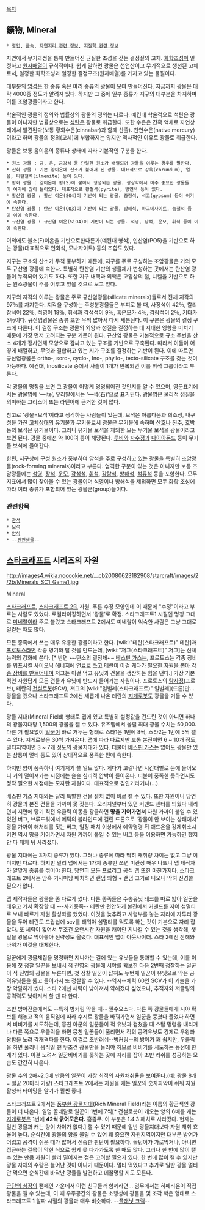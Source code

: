 [[목차]]
== 鑛物, Mineral ==
 * [[광업]], [[금속]], [[자연지리 관련 정보]], [[지질학 관련 정보]]

자연에서 무기과정을 통해 만들어진 균질한 조성을 갖는 결정질의 고체. [[화학]]조성이 일정하고 [[원자]]배열이 규칙적이다. 쉽게 말하면 광물은 천연산이고 무기적으로 생선된 고체로서, 일정한 화학조성과 일정한 결정구조(원자배열)를 가지고 있는 물질이다. 

대부분의 [[암석]]은 한 종류 혹은 여러 종류의 광물이 모여 만들어진다. 지금까지 광물은 대략 4000종 정도가 알려져 있다. 하지만 그 중에 일부 종류가 지구의 대부분을 차지하며 이를 조암광물이라고 한다.

학술적인 광물의 정의와 법률상의 광물의 정의는 다르다. 예컨대 학술적으로 석탄은 광물이 아니지만 법률상으로는 [[석탄]]은 광물로 취급한다. 또한 수은은 간혹 액체로 자연상태에서 발견된다(보통 황화수은(cinnabar)과 함께 산출). 천연수은(native mercury)이라고 하며 광물의 정의(고체)에 부합하지는 않지만 역사적인 이유로 광물로 취급한다.

광물은 보통 음이온의 종류나 상태에 따라 기본적인 구분을 한다. 

 * 원소 광물 : 금, 은, 금강석 등 단일한 원소가 배열되어 광물을 이루는 경우를 말한다.
 * 산화 광물 : 기본 양이온에 산소가 붙어서 된 광물. 대표적으로 강옥(corundum), 얼음, 티탄철석(ilmenite) 등이 있다.
 * 황화 광물 : 양이온에 황(S)이 붙어서 형성되는 광물. 광상학에서 아주 중요한 광물들이 여기에 많이 들어있다. 대표적으로 황철석(pyrite), 방연석 등이 있다.
 * 황산염 광물 : 황산 이온(SO4)이 기반이 되는 광물. 중정석, 석고(gypsum) 등이 여기에 속한다.
 * 탄산염 광물 : 탄산 이온(CO3)이 기반이 되는 광물. 방해석, 마그네사이트, 능철석 등이 이에 속한다.
 * 규산염 광물 : 규산염 이온(SiO4)이 기반이 되는 광물. 석영, 장석, 운모, 휘석 등이 이에 속한다.

이외에도 불소(F)이온을 기반으로한다든가(예컨대 형석), 인산염(PO5)을 기반으로 하는 광물(대표적으로 인회석, 모나자이트) 등의 조합도 있다. 

지구는 규소와 산소가 무척 풍부하기 때문에, 지구를 주로 구성하는 조암광물은 거의 모두 규산염 광물에 속한다. 특별히 탄산염 기반의 생물체가 번성하는 곳에서는 탄산염 광물이 누적되어 있기도 하다. 또한 지구 내핵과 외핵은 고압상의 철, 니켈을 기반으로 하는 원소광물이 주를 이루고 있을 것으로 보고 있다. 

지구의 지각의 이루는 광물은 주로 규산염광물(silicate minerals)들로서 전체 지각의 97％를 차지한다. 지각을 구성하는 주성분광물들은 부피로 볼 때, 사장석이 42％, 칼리장석이 22％, 석영이 18％, 휘석과 각섬석이 9％, 흑운모가 4％, 감람석이 2％, 기타가 3％이다.
규산염광물은 종류 또한 무척 많아서 다시 세분된다. 이 구분은 광물의 결정 구조에 따른다. 이 결정 구조는 광물의 외양과 성질을 결정하는 데 지대한 영향을 미치기 때문에 가장 먼저 고려되는 구분 기준이 된다. 규산염 광물은 기본적으로 규소 주변을 산소 4개가 정사면체 모양으로 감싸고 있는 구조를 기반으로 구축된다. 따라서 이들이 어떻게 배열하고, 무엇과 결합하고 있는 지가 구조를 결정하는 기반이 된다. 이에 따르면 규산염광물은 ortho-, soro-, cyclo-, Ino-, phyllo-, tecto-silicate 구조를 갖는 것이 가능하다. 예컨대, Inosilicate 중에서 사슬이 1개가 반복되면 이를 휘석 그룹이라고 부른다.

각 광물의 명칭을 보면 그 광물이 어떻게 명명되어진 것인지를 알 수 있으며, 영문표기에서는 광물명에 ‘―ite’, 우리말에서는 ‘―석(石)’으로 표기된다. 광물명은 물리적 성질을 의미하는 그리스어 또는 라틴어에 근거한 것이 많다.

참고로 '광물=보석'이라고 생각하는 사람들이 있는데, 보석은 아름다움과 희소성, 내구성을 가진 [[고체]]상태의 유기물과 무기물로서 광물은 무기물에 속하며 [[산호]]나 [[진주]], [[호박]] 등의 보석은 유기물이다. 그러니 유기물 보석을 제외한 모든 무기물 보석을 광물이라고 보면 된다. 광물 중에선 약 100여 종이 해당된다. [[루비]]와 [[자수정]]과 [[다이아몬드]] 등이 무기물 보석에 들어간다.

한편, 지구상에 구성 원소가 풍부하여 암석을 주로 구성하고 있는 광물을 특별히 조암광물(rock-forming minerals)이라고 부른다. 엄격한 구분이 있는 것은 아니지만 보통 조암광물에는 [[석영]], [[장석]], [[운모]], [[각섬석]], [[휘석]], [[감람석]], [[방해석]], [[석류석]] 등을 포함한다. 모두 지표에서 많이 찾아볼 수 있는 광물이며 석영이나 방해석을 제외하면 모두 화학 조성에 따라 여러 종류가 포함되어 있는 광물군(group)들이다.
=== 관련항목 ===
 * [[광석]]
 * [[보석]]
 * [[암석]]
 * --[[완전생물]]--

== [[스타크래프트]] 시리즈의 자원 ==
http://images4.wikia.nocookie.net/__cb20080623182908/starcraft/images/2/2b/Minerals_SC1_Game1.jpg

Mineral

[[스타크래프트]], [[스타크래프트 2]]의 자원. 푸른 수정 모양인데 이 때문에 "수정"이라고 부르는 사람도 있었다. 로컬라이징하면서 '광물'로 확정. 스타크래프트1 시절엔 명칭 그대로 [[미네랄]]이라 주로 불렀고 스타크래프트 2에서도 미네랄이 익숙한 사람은 그냥 그대로 일컫는 때도 많다.

모든 종족에서 쓰는 매우 유용한 광물이라고 한다. [wiki:"테란(스타크래프트)" 테란]과 [[프로토스]]라면 각종 병기와 탈 것을 만드는데, [wiki:"저그(스타크래프트)" 저그]는 신체 능력의 강화에 쓴다. [* 반면 ~~탄소의 결정체~~ [[베스핀 가스]]는, 프로토스는 각종 장비를 워프시킬 사이오닉 에너지에 연료로 쓰고 테란이 이걸 캐다가 [[석유화학공업|필요한 자원을 뽑아 각종 장비를 만들어내며]] 저그는 이걸 먹고 유닛과 건물을 생산하는 힘을 낸다.] 가장 기본적인 자원답게 모든 건물과 유닛에 반드시 들어가는 자원이다. 프로토스의 [[탐사정]](프로브), 테란의 [[건설로봇]](SCV), 저그의 [wiki:"일벌레(스타크래프트)" 일벌레](드론)만... 광물을 캤으나 스타크래프트 2에선 새롭게 나온 테란의 [[지게로봇]]도 광물을 거둘 수 있다. 

광물 지대(Mineral Field) 형태로 맵에 있고 특별히 설정값을 건드린 것이 아니면 하나의 광물지대당 1,500의 광물을 캘 수 있다. 유즈맵에서 올릴 최대 광물 수치는 50,000. 다른 거 필요없이 [[일꾼]]이 바로 거두는 형태로 스타1은 1번에 8씩, 스타2는 1번에 5씩 캘 수 있다. 지게로봇은 30씩 가져온다. 맵에 따라 다르지만 보통 본진이면 6 ~ 10개 정도, 멀티지역이면 3 ~ 7개 정도의 광물지대가 있다. 더불어 [[베스핀 가스]]는 없어도 광물만 있는 삼룡이 멀티 등도 있어 상대적으로 풍족한 편에 속한다.

하지만 양이 풍족하니 여기저기 쓸 일도 많다. 게다가 고갈나면 시간대별로 눈에 들어오니 거의 떨어져가는 시점에는 슬슬 심리적 압박이 들어온다. 더불어 풍족한 듯하면서도 정작 필요한 시점에는 모자란 자원이다. 대표적으로 김인기라거나(…).

베스핀 가스 지대와는 달리 특별한 건물 설치 없이 바로 캘 수 있다. 또한 자원이니 당연히 광물과 본진 건물을 가까이 못 짓는다. 오리지널부터 있던 커맨드 센터를 띄웠다 내리면서 지면에 닿기 직전 우클릭 이동을 광클하면 '''땅을 기어가면서''' 자원 가까이 붙일 수 있었던 버그, 브루드워에서 메딕의 블라인드에 걸린 드론으로 '광물이 안 보이는 상태에서' 광물 가까이 해처리를 짓는 버그, 일정 패치 이상에서 예약명령 뒤 애드온을 강제취소시키면 역시 땅을 기어가면서 자원 가까이 붙일 수 있는 버그 등을 이용하면 가능하긴 했지만 다 패치 뒤 사라졌다.

광물 지대에는 3가지 종류가 있다. 그러나 종류에 따라 딱히 채취량 차이는 없고 그냥 이미지만 다르다. 하지만 밀리 맵에서는 1가지 종류만 쓰면 미관상 매우 나쁘니 맵 제작자가 알맞게 종류를 섞어야 한다. 당연히 모든 프로리그 공식 맵 또한 마찬가지다. 스타크래프트 2에서는 암흑 기사마냥 배치하면 랜덤 외형 + 랜덤 크기로 나오니 딱히 신경쓸 필요가 없다.

맵 제작자들은 광물을 좀 다르게 썼다. 다른 종족들은 수송유닛 테크를 따로 밟아 일꾼을 태우고 가서 확장할 때 ---사기종족-- 테란만 편안하게 본진에서 커맨드를 지어 섬멀티로 보내 빠르게 자원 활성화를 했었다. 이것을 늦추려고 사령부를 놓는 자리에 자투리 광물을 두어 테란도 드랍쉽에 scv를 태워야 섬멀티를 먹도록 하는 것이 기본으로 자리 잡았다. 또 체력이 없어서 무조건 오랜시간 자원을 캐야만 지나갈 수 있는 것을 생각해, 샛길을 광물로 막아놓아 전략성도 올렸다. 대표적인 맵이 아웃사이더. 스타 2에선 잔해와 바위가 이것을 대체한다. 

일꾼에게 광물채집을 명령하면 지나가는 길에 있는 유닛들을 통과할 수 있는데, 이를 이용해 첫 정찰 일꾼을 보내서 적 진영의 광물에 시야를 확보한 다음 2번째 정찰하는 일꾼이 적 진영의 광물을 누른다면, 첫 정찰 일꾼이 잡혀도 두번째 일꾼이 유닛으로 막은 공격유닛들을 뚫고 들어가서 또 정찰할 수 있다. --역시--체력 60인 SCV가 이 기술을 가장 악랄하게 썼다. 스타 2에선 체력이 낮아져서 약해졌다 싶었으나, 추적자와 저글링의 공격력도 낮아져서 할 땐 다 한다.

초반 방어전술에서도 --특히 벙커링 막을 때-- 필수요소다. 다른 쪽 광물들에게 시야 확보를 해놓고 적의 움직임에 따라 수시로 광물을 바꿔가면서 일꾼을 뭉쳤다 풀었다 하면서 비비기를 시도하는데, 뭉친 아군의 일꾼들이 적 유닛과 겹쳤을 때 스탑 명령을 내리거나 다른 쪽으로 우클릭을 하면 뭉친 일꾼들이 풀리면서 적의 공격유닛도 강제로 우왕좌왕함을 노려 각개격파를 한다. 이걸로 초반러쉬--벙커링--의 방어가 꽤 쉽지만, 우클릭을 하면 풀리니 움직일 땐 무조건 광물만을 눌러야 하므로 비비기를 시도하는 동선에 한계가 있다. 이걸 노려서 일꾼비비기를 못하는 곳에 자리를 잡아 초반 러쉬를 성공하는 모습도 간간히 나온다.

광물 수의 2배~2.5배 만큼의 일꾼이 가장 최적의 자원채취율을 보여준다.(예: 광물 8개 = 일꾼 20마리 가량) 스타크래프트 2에서는 자원을 캐는 일꾼의 숫자파악이 쉬워 자원 활성화 타이밍을 알기가 훨씬 좋다.

스타크래프트 2에서는 [[풍부한 광물지대]](Rich Mineral Field)라는 이름의 황금색인 광물이 더 나온다. 일명 꿀네랄로 일꾼이 1번에 7씩[* 건설로봇이 캐오는 양의 6배를 캐는 [[지게로봇]]은 1번에 '''42씩 긁어모은다.''' 흠좀무. 이 부분은 1.4.3 패치로 사라졌다. 현재는 일반 광물과 캐는 양이 차이가 없다.] 캘 수 있기 때문에 일반 광물지대보다 자원 채취 효율이 높다. 순식간에 광물의 양을 불릴 수 있어 꽤 중요한 자원지역이지만 대부분 방어가 어렵고 공격이 쉬운 때가 많아서 신중한 판단이 필요하다. 돌덩이가 가로막거나, 아니면 접근하는 길목이 막힌 식으로 쉽게 못 다가가도록 한 때도 많다. 그러나 한 번에 많이 캘 수 있는 만큼 자원이 빨리 떨어지는 점은 고려할 필요가 있다. 한 번에 많이 캘 수 있지만 광물 자체의 수량은 늘어난 것이 아니기 때문이다. 멀티 먹었다고 추가로 일반 광물 멀티 안 먹으면 순식간에 바닥난 광물을 발견하고 데꿀멍할 지도 모른다.

[[군단의 심장]]의 캠페인 가운데서 이런 친구들과 함께라면... 임무에서는 히페리온이 직접 광물을 캘 수 있는데, 이 때 우주공간의 광물은 소행성에 광물을 몇 조각 박은 형태로 스타크래프트 1 알파 시절의 광물과 매우 비슷하다. --[[플래닛 크랙]]--
